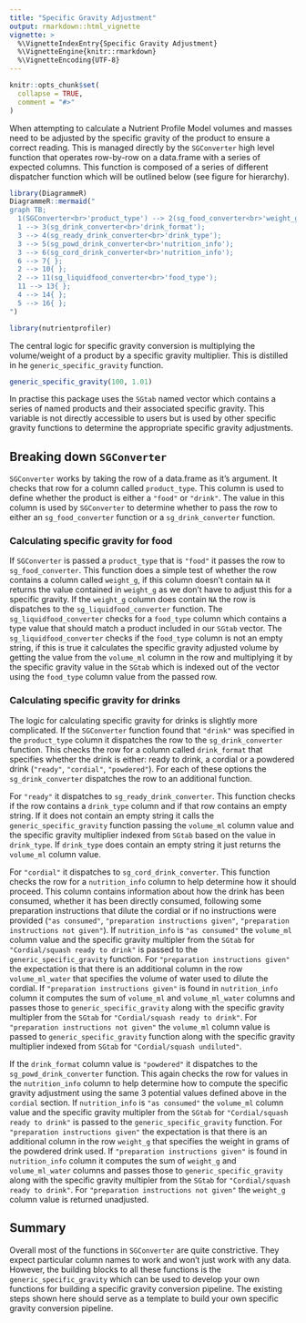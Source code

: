 ```yaml
---
title: "Specific Gravity Adjustment"
output: rmarkdown::html_vignette
vignette: >
  %\VignetteIndexEntry{Specific Gravity Adjustment}
  %\VignetteEngine{knitr::rmarkdown}
  %\VignetteEncoding{UTF-8}
---
```


```r
knitr::opts_chunk$set(
  collapse = TRUE,
  comment = "#>"
)
```

When attempting to calculate a Nutrient Profile Model volumes and masses need to
be adjusted by the specific gravity of the product to ensure a correct reading.
This is managed directly by the `SGConverter` high level function that operates
row-by-row on a data.frame with a series of expected columns. This function is
composed of a series of different dispatcher function which will be outlined
below (see figure for hierarchy).

```r
library(DiagrammeR)
DiagrammeR::mermaid("
graph TB;
  1(SGConverter<br>'product_type') --> 2(sg_food_converter<br>'weight_g');
  1 --> 3(sg_drink_converter<br>'drink_format');
  3 --> 4(sg_ready_drink_converter<br>'drink_type');
  3 --> 5(sg_powd_drink_converter<br>'nutrition_info');
  3 --> 6(sg_cord_drink_converter<br>'nutrition_info');
  6 --> 7{ };
  2 --> 10{ };
  2 --> 11(sg_liquidfood_converter<br>'food_type');
  11 --> 13{ };
  4 --> 14{ };
  5 --> 16{ };
")
```

```r
library(nutrientprofiler)
```

The central logic for specific gravity conversion is multiplying the
volume/weight of a product by a specific gravity multiplier. This is distilled
in he `generic_specific_gravity` function. 

```r
generic_specific_gravity(100, 1.01)
```

In practise this package uses the `SGtab` named vector which contains a series
of named products and their associated specific gravity. This variable is not
directly accessible to users but is used by other specific gravity functions to
determine the appropriate specific gravity adjustments.

## Breaking down `SGConverter`

`SGConverter` works by taking the row of a data.frame as it's argument. It
checks that row for a column called `product_type`. This column is used to
define whether the product is either a `"food"` or `"drink"`. The value in this
column is used by `SGConverter` to determine whether to pass the row to either
an `sg_food_converter` function or a `sg_drink_converter` function.

### Calculating specific gravity for food

If `SGConverter` is passed a `product_type` that is `"food"` it passes the row
to `sg_food_converter`. This function does a simple test of whether the row
contains a column called `weight_g`, if this column doesn't contain `NA` it
returns the value contained in `weight_g` as we don't have to adjust this for a
specific gravity.
If the `weight_g` column does contain `NA` the row is dispatches to the
`sg_liquidfood_converter` function. The `sg_liquidfood_converter` checks for a
`food_type` column which contains a type value that should match a product
included in our `SGtab` vector. The `sg_liquidfood_converter` checks if the
`food_type` column is not an empty string, if this is true it calculates the
specific gravity adjusted volume by getting the value from the `volume_ml`
column in the row and multiplying it by the specific gravity value in the
`SGtab` which is indexed out of the vector using the `food_type` column value
from the passed row.

### Calculating specific gravity for drinks 

The logic for calculating specific gravity for drinks is slightly more
complicated. If the `SGConverter` function found that `"drink"` was specified in
the `product_type` column it dispatches the row to the `sg_drink_converter`
function. This checks the row for a column called `drink_format` that specifies
whether the drink is either: ready to drink, a cordial or a powdered drink
(`"ready"`, `"cordial"`, `"powdered"`). For each of these options the
`sg_drink_converter` dispatches the row to an additional function.

For `"ready"` it dispatches to `sg_ready_drink_converter`. This function checks
if the row contains a `drink_type` column and if that row contains an empty
string. If it does not contain an empty string it calls the
`generic_specific_gravity` function passing the `volume_ml` column value and the
specific gravity multiplier indexed from `SGtab` based on the value in
`drink_type`. If `drink_type` does contain an empty string it just returns the
`volume_ml` column value.

For `"cordial"` it dispatches to `sg_cord_drink_converter`. This function checks
the row for a `nutrition_info` column to help determine how it should proceed.
This column contains information about how the drink has been consumed, whether
it has been directly consumed, following some preparation instructions that
dilute the cordial or if no instructions were provided (`"as consumed"`,
`"preparation instructions given"`, `"preparation instructions not given"`). 
If `nutrition_info` is `"as consumed"` the `volume_ml` column value and the
specific gravity multipler from the `SGtab` for 
`"Cordial/squash ready to drink"` is passed to the `generic_specific_gravity`
function. 
For `"preparation instructions given"` the expectation is that there is an
additional column in the row `volume_ml_water` that specifies the volume of
water used to dilute the cordial. If `"preparation instructions given"` is found
in `nutrition_info` column it computes the sum of `volume_ml` and
`volume_ml_water` columns and passes those to `generic_specific_gravity` along
with the specific gravity multipler from the `SGtab` for  `"Cordial/squash ready to drink"`.
For `"preparation instructions not given"` the `volume_ml` column value is
passed to `generic_specific_gravity` function along with the specific gravity
multiplier indexed from `SGtab` for `"Cordial/squash undiluted"`.

If the `drink_format` column value is `"powdered"` it dispatches to the
`sg_powd_drink_converter` function. This again checks the row for values in the
`nutrition_info` column to help determine how to compute the specific gravity
adjustment using the same 3 potential values defined above in the `cordial`
section. 
If `nutrition_info` is `"as consumed"` the `volume_ml` column value and the
specific gravity multipler from the `SGtab` for 
`"Cordial/squash ready to drink"` is passed to the `generic_specific_gravity`
function. 
For `"preparation instructions given"` the expectation is that there is an
additional column in the row `weight_g` that specifies the weight in grams of
the powdered drink used. If `"preparation instructions given"` is found
in `nutrition_info` column it computes the sum of `weight_g` and
`volume_ml_water` columns and passes those to `generic_specific_gravity` along
with the specific gravity multipler from the `SGtab` for  `"Cordial/squash ready to drink"`.
For `"preparation instructions not given"` the `weight_g` column value is
returned unadjusted.

## Summary

Overall most of the functions in `SGConverter` are quite constrictive. They
expect particular column names to work and won't just work with any data.
However, the building blocks to all these functions is the
`generic_specific_gravity` which can be used to develop your own functions for
building a specific gravity conversion pipeline. The existing steps shown here
should serve as a template to build your own specific gravity conversion pipeline.